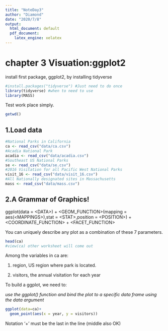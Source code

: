 ```yaml
---
title: "NoteDay3"
author: "Diamond"
date: "2020/7/8"
output: 
  html_document: default
  pdf_document:
    latex_engine: xelatex
---
```



# chapter 3 Visuation:ggplot2

install first package, ggplot2, by installing tidyverse


```r


#install.packages("tidyverse") #Just need to do once
library(tidyverse) #when to need to use 
library(MASS)


```
Test work place simply.
```r

getwd()
```


## 1.Load data

```r

#National Parks in California
ca <- read_csv("data/ca.csv")
#Acadia National Park
acadia <- read_csv("data/acadia.csv")
#Southeast US National Parks
se <- read_csv("data/se.csv")
#2016 Visitation for all Pacific West National Parks
visit_16 <- read_csv("data/visit_16.csv")
#All Nationally designated sites in Massachusetts
mass <- read_csv("data/mass.csv")

```

## 2.A Grammar of Graphics!

ggplot(data = \<DATA\>) +
\<GEOM_FUNCTION\>(mapping = aes(\<MAPPINGS\>),stat = \<STAT\>,position = \<POSITION\>) +
\<COORDINATE_FUNCTION\> +
\<FACET_FUNCTION\>

You can uniquely describe any plot as a combination of these 7 parameters.


```r
head(ca)
#view(ca) other worksheet will come out
```

Among the variables in ca are:

1. region, US region where park is located.

2. visitors, the annual visitation for each year

To build a ggplot, we need to:

*use the ggplot() function and bind the plot to a specific data frame using the data argument*

```r
ggplot(data=ca)+
  geom_point(aes(x = year, y = visitors))
```
Notation '+' must be the last  in the line (middle also OK)

